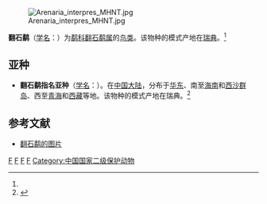 {{Speciesbox 
| taxon =  Arenaria interpres
| status = LC |  status_system = iucn3.1
| status_ref = <ref  name=iucn>{{IUCN2010|version=2010.3| assessors = [[BirdLife_International|BirdLife International]] | year = 2009 | id = 144015 | title = Arenaria interpres  |downloaded = 2010-10-7}}</ref>
| image = Arenaria interpres (habitus).jpg
| image_caption = 成鳥(繁殖期)
| image2 = Arenaria interpres 2 - Boat Harbour (cropped).jpg
| image2_caption = 成鳥(非繁殖期)
| authority = ([[卡尔·林奈|Linnaeus]], 1758)<ref name='id1876'>{{cite web| url =http://www.bioinfo.cn/db05/BjdwSpecies.php?action=view&id=1876| title =翻石鹬| work =《中国动物物种编目数据库》| publisher =中国科学院微生物研究所| author =中国科学院动物研究所| accessdate =2009-04-04| deadurl =yes| archiveurl =https://web.archive.org/web/20160305000812/http://www.bioinfo.cn/db05/BjdwSpecies.php?action=view&id=1876| archivedate =2016-03-05}}</ref>
}}
[[File:Arenaria_interpres_MHNT.jpg|thumb]]

'''翻石鹬'''（[[学名|学名]]：{{lang|la|''Arenaria interpres''}}）为[[鹬科|鹬科]][[翻石鹬属|翻石鹬属]]的[[鸟类|鸟类]]。该物种的模式产地在[[瑞典|瑞典]]。<ref name='id1876'/>

==亚种==
*'''翻石鹬指名亚种'''（[[学名|学名]]：{{lang|la|''Arenaria interpres interpres''}}）。在[[中国大陆|中国大陆]]，分布于[[华东|华东]]、南至[[海南|海南]]和[[西沙群岛|西沙群岛]]、西至[[青海|青海]]和[[西藏|西藏]]等地。该物种的模式产地在瑞典。<ref name='id1877'>{{cite web| url =http://www.bioinfo.cn/db05/BjdwSpecies.php?action=view&id=1877| title =翻石鹬指名亚种| work =《中国动物物种编目数据库》| publisher =中国科学院微生物研究所| author =中国科学院动物研究所| accessdate =2009-04-04| deadurl =yes| archiveurl =https://web.archive.org/web/20160305094317/http://www.bioinfo.cn/db05/BjdwSpecies.php?action=view&id=1877| archivedate =2016-03-05}}</ref>

== 参考文献 ==
{{reflist}}
* [https://fineartamerica.com/featured/ruddy-turnstone-james-zipp.html 翻石鹬的图片]

{{Commons category|Arenaria interpres}}
{{Taxonbar|from=Q26892}}

[[Category:IUCN红色名录无危物种|F]]
[[Category:翻石鹬属|F]]
[[Category:卡尔·林奈命名的生物分类|F]]
[[Category:1758年描述的鸟类|F]]
[[Category:中国国家二级保护动物|Category:中国国家二级保护动物]]